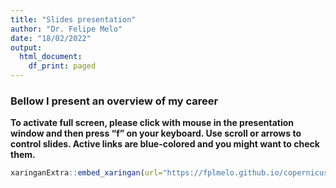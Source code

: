 ```yaml
---
title: "Slides presentation"
author: "Dr. Felipe Melo"
date: "18/02/2022"
output:
  html_document:
    df_print: paged
---
```



### Bellow I present an overview of my career

**To activate full screen, please click with mouse in the presentation window and then press "f" on your keyboard. Use scroll or arrows to control slides. Active links are blue-colored and you might want to check them.**

```r
xaringanExtra::embed_xaringan(url="https://fplmelo.github.io/copernicus/slides/research_presentation.html#1", ratio = "16:9")
```
